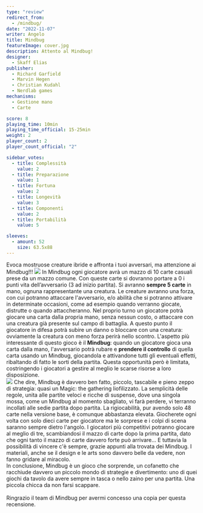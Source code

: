 ```yaml
---
type: "review"
redirect_from:
  - /mindbug/
date: "2022-11-07"
writer: Angelo
title: Mindbug
featureImage: cover.jpg
description: Attento al Mindbug!
designer:
  - Skaff Elias
publisher:
  - Richard Garfield
  - Marvin Hegen
  - Christian Kudahl
  - Nerdlab games
mechanisms:
  - Gestione mano
  - Carte

score: 8
playing_time: 10min
playing_time_official: 15-25min
weight: 2
player_count: 2
player_count_official: "2"

sidebar_votes:
  - title: Complessità
    value: 2
  - title: Preparazione
    value: 1
  - title: Fortuna
    value: 2
  - title: Longevità
    value: 3
  - title: Componenti
    value: 2
  - title: Portabilità
    value: 5

sleeves:
  - amount: 52
    size: 63.5x88
---
```


<Setting>
  Evoca mostruose creature ibride e affronta i tuoi avversari, ma attenzione ai
  Mindbug!!!
</Setting>

<img src="./game1.jpg" />

<Rules>
  In Mindbug ogni giocatore avrà un mazzo di 10 carte casuali prese da un mazzo
  comune. Con queste carte si dovranno portare a 0 i punti vita dell’avversario
  (3 ad inizio partita). Si avranno <strong>sempre 5 carte</strong> in mano,
  ognuna rappresentante una creatura. Le creature avranno una forza, con cui
  potranno attaccare l'avversario, e/o abilità che si potranno attivare in
  determinate occasioni, come ad esempio quando verranno giocate, distrutte o
  quando attaccheranno. Nel proprio turno un giocatore potrà giocare una carta
  dalla propria mano, senza nessun costo, o attaccare con una creatura già
  presente sul campo di battaglia. A questo punto il giocatore in difesa potrà
  subire un danno o bloccare con una creatura: ovviamente la creatura con meno
  forza perirà nello scontro. L'aspetto più interessante di questo gioco è il
  <strong>Mindbug</strong>: quando un giocatore gioca una carta dalla mano, l'avversario
  potrà rubare e <strong>prendere il controllo</strong> di quella carta usando un
  Mindbug, giocandola e attivandone tutti gli eventuali effetti, ribaltando di fatto
  le sorti della partita. Questa opportunità però è limitata, costringendo i giocatori
  a gestire al meglio le scarse risorse a loro disposizione.&nbsp;
  <br />
</Rules>

<img src="./game2.jpg" />

<Feedback>
  Che dire, Mindbug è davvero ben fatto, piccolo, tascabile e pieno zeppo di
  strategia: quasi un Magic: the gathering liofilizzato. La semplicità delle
  regole, unita alle partite veloci e ricche di suspense, dove una singola
  mossa, come un Mindbug al momento sbagliato, vi farà perdere, vi terranno
  incollati alle sedie partita dopo partita. La rigiocabilità, pur avendo solo
  48 carte nella versione base, è comunque abbastanza elevata. Giocherete ogni
  volta con solo dieci carte per giocatore ma le sorprese e i colpi di scena
  saranno sempre dietro l'angolo. I giocatori più competitivi potranno giocare
  al meglio di tre, scambiandosi il mazzo di carte dopo la prima partita, dato
  che ogni tanto il mazzo di carte davvero forte può arrivare… E tuttavia la
  possibilità di vincere c'è sempre, grazie appunti alla trovata dei Mindbug. I
  materiali, anche se il design e le arts sono davvero belle da vedere, non
  fanno gridare al miracolo.
  <br />
  In conclusione, Mindbug è un gioco che sorprende, un cofanetto che racchiude
  davvero un piccolo mondo di strategie e divertimento: uno di quei giochi da
  tavolo da avere sempre in tasca o nello zaino per una partita. Una piccola
  chicca da non farsi scappare.
  <br />
  <br />
  Ringrazio <OutboundLink
    href="https://www.kickstarter.com/projects/nerdlab-games/mindbug-first-contact"
    target="_blank"
  >
    il team di Mindbug
  </OutboundLink> per avermi concesso una copia per questa recensione.
</Feedback>

<Instagram id="CXD40k8AKl7" />
